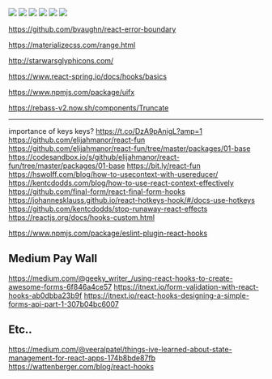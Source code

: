 ![](./images/fast-typeing.gif)
![](./images/iamdeveloper-onlick.png)
![](./images/oh-no-yes.gif)
![](./images/right-now.gif)
![](./images/show-me-the-code-now.gif)
![](./images/dog-fooding.gif)

https://github.com/bvaughn/react-error-boundary

https://materializecss.com/range.html

http://starwarsglyphicons.com/

https://www.react-spring.io/docs/hooks/basics

https://www.npmjs.com/package/uifx

https://rebass-v2.now.sh/components/Truncate

---

importance of keys  keys? https://t.co/DzA9pAnigL?amp=1
https://github.com/elijahmanor/react-fun
https://github.com/elijahmanor/react-fun/tree/master/packages/01-base
https://codesandbox.io/s/github/elijahmanor/react-fun/tree/master/packages/01-base
https://bit.ly/react-fun
https://hswolff.com/blog/how-to-usecontext-with-usereducer/
https://kentcdodds.com/blog/how-to-use-react-context-effectively
https://github.com/final-form/react-final-form-hooks
https://johannesklauss.github.io/react-hotkeys-hook/#/docs-use-hotkeys
https://github.com/kentcdodds/stop-runaway-react-effects
https://reactjs.org/docs/hooks-custom.html

https://www.npmjs.com/package/eslint-plugin-react-hooks

## Medium Pay Wall

https://medium.com/@geeky_writer_/using-react-hooks-to-create-awesome-forms-6f846a4ce57
https://itnext.io/form-validation-with-react-hooks-ab0dbba23b9f
https://itnext.io/react-hooks-designing-a-simple-forms-api-part-1-307b04bc6007

## Etc..

https://medium.com/@veeralpatel/things-ive-learned-about-state-management-for-react-apps-174b8bde87fb
https://wattenberger.com/blog/react-hooks
